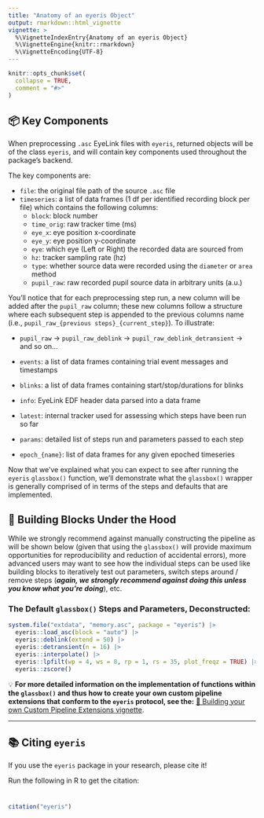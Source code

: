 ```yaml
---
title: "Anatomy of an eyeris Object"
output: rmarkdown::html_vignette
vignette: >
  %\VignetteIndexEntry{Anatomy of an eyeris Object}
  %\VignetteEngine{knitr::rmarkdown}
  %\VignetteEncoding{UTF-8}
---
```


```r
knitr::opts_chunk$set(
  collapse = TRUE,
  comment = "#>"
)
```

## 📦 Key Components

When preprocessing `.asc` EyeLink files with `eyeris`, returned objects will be
of the class `eyeris`, and will contain key components used throughout the
package's backend.

The key components are:

- `file`: the original file path of the source `.asc` file
- `timeseries`: a list of data frames (1 df per identified recording block per file) which contains the following columns:
  - `block`: block number
  - `time_orig`: raw tracker time (ms)
  - `eye_x`: eye position x-coordinate
  - `eye_y`: eye position y-coordinate
  - `eye`: which eye (Left or Right) the recorded data are sourced from
  - `hz`: tracker sampling rate (hz)
  - `type`: whether source data were recorded using the `diameter` or `area` method
  - `pupil_raw`: raw recorded pupil source data in arbitrary units (a.u.) 

You'll notice that for each preprocessing step run, a new column will be added after
the `pupil_raw` column; these new columns follow a structure where each subsequent
step is appended to the previous columns name 
(i.e., `pupil_raw_{previous steps}_{current_step}`). To illustrate:

  - `pupil_raw` -> `pupil_raw_deblink` -> `pupil_raw_deblink_detransient` -> and so on...
  
- `events`: a list of data frames containing trial event messages and timestamps
- `blinks`: a list of data frames containing start/stop/durations for blinks
- `info`: EyeLink EDF header data parsed into a data frame
- `latest`: internal tracker used for assessing which steps have been run so far
- `params`: detailed list of steps run and parameters passed to each step
- `epoch_{name}`: list of data frames for any given epoched timeseries

Now that we've explained what you can expect to see after running the `eyeris`
`glassbox()` function, we'll demonstrate what the `glassbox()` wrapper is
generally comprised of in terms of the steps and defaults that are implemented.

## 🧱 Building Blocks Under the Hood

While we strongly recommend against manually constructing the pipeline as will
be shown below (given that using the `glassbox()` will provide maximum
opportunities for reproducibility and reduction of accidental errors), more
advanced users may want to see how the individual steps can be used like
building blocks to iteratively test out parameters, switch steps around / remove
steps
(**_again, we strongly recommend against doing this unless you know what_**
**_you're doing_**), etc.

### The Default `glassbox()` Steps and Parameters, Deconstructed:

```r
system.file("extdata", "memory.asc", package = "eyeris") |>
  eyeris::load_asc(block = "auto") |>
  eyeris::deblink(extend = 50) |>
  eyeris::detransient(n = 16) |>
  eyeris::interpolate() |>
  eyeris::lpfilt(wp = 4, ws = 8, rp = 1, rs = 35, plot_freqz = TRUE) |>
  eyeris::zscore()
```

<div class="alert alert-light">
  💡 **For more detailed information on the implementation of functions within**
     **the `glassbox()` and thus how to create your own custom pipeline**
     **extensions that conform to the `eyeris` protocol, see the:**
     [🧩 Building your own Custom Pipeline Extensions vignette](custom-extensions.html).
</div>

---

## 📚 Citing `eyeris`

<div class="alert alert-light" style="margin-top: 1rem; margin-bottom: 1rem; padding-bottom: 0.5rem;">
  If you use the `eyeris` package in your research, please cite it!
  
  Run the following in R to get the citation:
</div>

```r
citation("eyeris")
```
